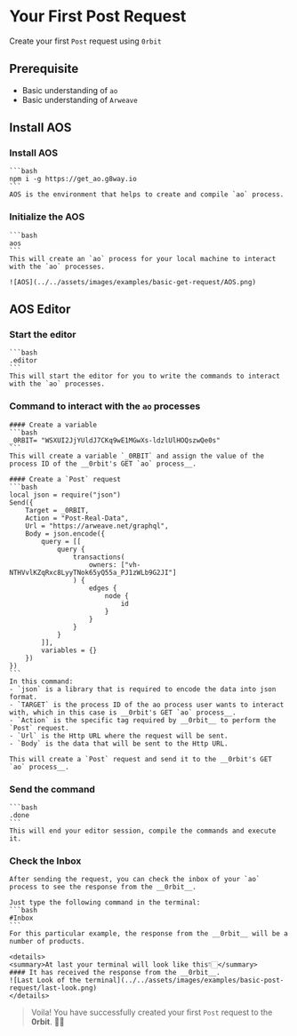 
# Your First Post Request

Create your first `Post` request using `0rbit`

## Prerequisite

- Basic understanding of `ao`
- Basic understanding of `Arweave`

## Install AOS
<Steps>

### Install __AOS__ 
    ```bash
    npm i -g https://get_ao.g8way.io
    ```
    AOS is the environment that helps to create and compile `ao` process.

### Initialize the AOS
    ```bash
    aos
    ```
    This will create an `ao` process for your local machine to interact with the `ao` processes.

    ![AOS](../../assets/images/examples/basic-get-request/AOS.png)

</Steps>


## AOS Editor
<Steps>

### Start the editor
    ```bash
    .editor
    ```
    This will start the editor for you to write the commands to interact with the `ao` processes.

### Command to interact with the `ao` processes
    #### Create a variable
    ```bash
    _0RBIT= "WSXUI2JjYUldJ7CKq9wE1MGwXs-ldzlUlHOQszwQe0s"
    ```
    This will create a variable `_0RBIT` and assign the value of the process ID of the __0rbit's GET `ao` process__.

    #### Create a `Post` request
    ```bash
    local json = require("json")
    Send({
        Target = _0RBIT,
        Action = "Post-Real-Data",
        Url = "https://arweave.net/graphql",
        Body = json.encode({
            query = [[
                query {
                    transactions(
                        owners: ["vh-NTHVvlKZqRxc8LyyTNok65yQ55a_PJ1zWLb9G2JI"]
                    ) {
                        edges {
                            node {
                                id
                            }
                        }
                    }
                }
            ]],
            variables = {}
        })
    })
    ```
    In this command:
    - `json` is a library that is required to encode the data into json format.
    - `TARGET` is the process ID of the ao process user wants to interact with, which in this case is __0rbit's GET `ao` process__.
    - `Action` is the specific tag required by __0rbit__ to perform the `Post` request.
    - `Url` is the Http URL where the request will be sent.
    - `Body` is the data that will be sent to the Http URL.
    
    This will create a `Post` request and send it to the __0rbit's GET `ao` process__.

### Send the command
    ```bash
    .done
    ```
    This will end your editor session, compile the commands and execute it.

### Check the Inbox
    After sending the request, you can check the inbox of your `ao` process to see the response from the __0rbit__.

    Just type the following command in the terminal:
    ```bash
    #Inbox
    ```
    For this particular example, the response from the __0rbit__ will be a number of products.

    <details>
    <summary>At last your terminal will look like this👇🏻</summary>
    #### It has received the response from the __0rbit__.
    ![Last Look of the terminal](../../assets/images/examples/basic-post-request/last-look.png)
    </details>

</Steps>

> Voila! You have successfully created your first `Post` request to the __0rbit__. 🎉🎉

